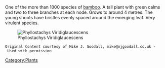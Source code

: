 One of the more than 1000 species of [[bamboo]].  A tall plant with green calms and two to three branches at each node. Grows to around 4 metres. The young shoots have bristles evenly spaced around the emerging leaf. Very virulent species.

[[Image:Phyllostachys Viridiglaucescens.jpg|center|Phyllostachys Viridiglaucescens]]

 Original Content courtesy of Mike J. Goodall, mike@mjgoodall.co.uk - Used with permission

[[Category:Plants]]